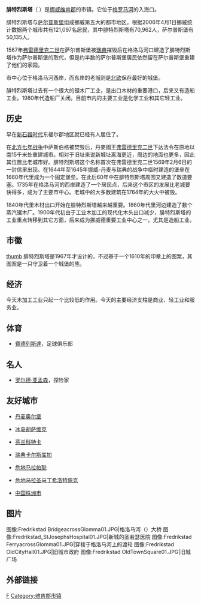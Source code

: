 {{unreferenced|time=2013-06-07T21:53:07+00:00}}
{{Infobox Settlement
| name = 腓特烈斯塔
| native_name = Fredrikstad
| image_skyline = Fredrikstad Detgrunnmuredeprovianthus02.JPG
| imagesize = 250px
| image_caption = 
| image_flag = Flag of Fredrikstad.svg
| image_shield = Fredrikstad komm.svg
| pushpin_map = Norway
| pushpin_label_position = right
| subdivision_type = 国家
| subdivision_name = {{NOR}}
| subdivision_type1 = [[挪威行政区划|郡]]
| subdivision_name1 = [[维肯郡|维肯郡]]
| elevation_m = 
| elevation_ft = 
| area_total_km2 = 285.9
| population_as_of = 2009年
| population_total = 72760
| population_density_km2 = auto
| timezone = [[CET|CET]]
| utc_offset = +1
| timezone_DST = [[CEST|CEST]]
| utc_offset_DST = +2
| latd = 59
| latm = 12
| lats = 19
| latNS = N
| longd = 10
| longm = 57
| longs = 00
| longEW = E
| website = {{URL|https://www.fredrikstad.kommune.no/}}
}}
'''腓特烈斯塔'''（{{lang-no|Fredrikstad}} {{audio|Fredrikstad.ogg|聆听}}）是[[挪威|挪威]][[维肯郡|维肯郡]]的市镇。它位于[[格罗马河|格罗马河]]的入海口。

腓特烈斯塔与[[萨尔普斯堡|萨尔普斯堡]]组成挪威第五大的都市地区。根据2006年4月1日挪威统计数据两个城市共有121,097名居民，其中腓特烈斯塔有70,962人，萨尔普斯堡有50,135人。

1567年[[弗雷德里克二世|弗雷德里克二世]]在萨尔普斯堡被[[瑞典|瑞典]]摧毁后在格洛马河口建造了腓特烈斯塔作为萨尔普斯堡的取代，但是约半数的萨尔普斯堡居民依然留在萨尔普斯堡重建了他们的家园。

市中心位于格洛马河西岸，而东岸的老城则是[[北欧|北欧]]保存最好的城堡。

腓特烈斯塔过去有一个很大的锯木厂工业，是出口木材的重要港口，后来又有造船工业。1980年代造船厂关闭。目前市内的主要工业是化学工业和其它轻工业。

== 历史 ==
早在[[新石器时代|新石器时代]]东福尔郡地区就已经有人居住了。

在[[北方七年战争|北方七年战争]]中萨斯伯格被焚毁后，丹麥國王[[弗雷德里克二世|弗雷德里克二世]]下达法令在原地以南15千米处重建城市。相对于旧址来说新城址离海更近，周边的地面也更多，因此其位置比老城市好。腓特烈斯塔这个名称首次在弗雷德里克二世1569年2月6日的一封信里出现。在1644年至1645年挪威-丹麦与瑞典的战争中临时建造的堡垒在1660年代里成为一个固定堡垒。在此后60年中在腓特烈斯塔周围又建造了数道要塞。1735年在格洛马河的西岸建造了一个居民点，后来这个市区的发展比老城要快得多，成为了主要市中心。老城中的大多数建筑在1764年的大火中被毁。

1840年代里木材出口开始在腓特烈斯塔越来越重要。1860年代里河边建造了数个蒸汽锯木厂。1900年代初由于工业木加工的现代化木头出口减少，腓特烈斯塔的工业重点转移到其它方面，后来成为挪威德重要工业中心之一，尤其是造船工业。

== 市徽 ==
[[图像:Fredrikstad_komm.svg|thumb]]
腓特烈斯塔是1967年才设计的，不过基于一个1610年的印章上的图案，其图案是一只守卫着一个城堡的熊。

== 经济 ==
今天木加工工业只起一个比较低的作用。今天的主要经济支柱是商业、轻工业和服务业。

== 体育 ==
* [[費德列斯達|費德列斯達]]，足球俱乐部

== 名人 ==
* [[罗尔德·亚孟森|罗尔德·亚孟森]]，探险家

== 友好城市 ==
* {{flagicon|Denmark}}[[丹麦|丹麦]][[奥尔堡|奥尔堡]]
* {{flagicon|Iceland}}[[冰岛|冰岛]][[胡萨维克|胡萨维克]]
* {{flagicon|Finland}}[[芬兰|芬兰]][[科特卡|科特卡]]
* {{flagicon|Sweden}}[[瑞典|瑞典]][[卡尔斯库加|卡尔斯库加]]
* {{flagicon|Guatemala}}[[危地马拉|危地马拉]][[帕聪|帕聪]]
* {{flagicon|Guatemala}}[[危地马拉|危地马拉]][[圣马丁希洛特佩克|圣马丁希洛特佩克]]
* {{flagicon|China}}[[中国|中国]][[株洲市|株洲市]]

== 图片 ==
<gallery mode="packed" heights="130px">
图像:Fredrikstad BridgeacrossGlomma01.JPG|格洛马河（{{lang|no|Glomma}}）大桥
图像:Fredrikstad_StJosephsHospital01.JPG|新城的圣若瑟医院
图像:Fredrikstad FerryacrossGlomma01.JPG|穿梭于格洛马河上的渡轮
图像:Fredrikstad OldCityHall01.JPG|旧城市政府
图像:Fredrikstad OldTownSquare01.JPG|旧城广场
</gallery>

== 外部链接 ==
{{Commonscat|Fredrikstad}}

{{维肯郡市镇列表}}

[[Category:挪威城市|F]]
[[Category:维肯郡市镇|Category:维肯郡市镇]]